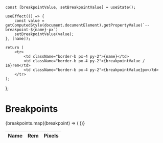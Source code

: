 
<Meta title="Theme/Tokens/Primitive/Breakpoints" />


    const [breakpointValue, setBreakpointValue] = useState();

    useEffect(() => {
        const value = getComputedStyle(document.documentElement).getPropertyValue(`--breakpoint-${name}-px`)
        setBreakpointValue(value);
    }, [name]);

    return (
        <tr>
            <td className="border-b px-4 py-2">{name}</td>
            <td className="border-b px-4 py-2">{breakpointValue / 16}rem</td>
            <td className="border-b px-4 py-2">{breakpointValue}px</td>
        </tr>
    );

};

# Breakpoints

<div className="flex">
    <table className="px-4-collapse w-full table-fixed border-b bg-white text-neutral-800">
        <thead>
            <tr className="text-left">
                <th className="border-b px-4 py-2">Name</th>
                <th className="border-b px-4 py-2">Rem</th>
                <th className="border-b px-4 py-2">Pixels</th>
            </tr>
        </thead>
        <tbody>
            {breakpoints.map((breakpoint) => (
                <DisplayComponent key={breakpoint} name={breakpoint} />
            ))}
        </tbody>
    </table>
</div>
